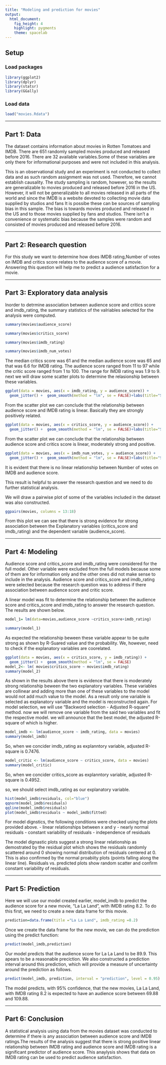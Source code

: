 ---
title: "Modeling and prediction for movies"
output: 
  html_document: 
    fig_height: 4
    highlight: pygments
    theme: spacelab
---

## Setup

### Load packages

```{r load-packages, message = FALSE}
library(ggplot2)
library(dplyr)
library(statsr)
library(GGally)
```

### Load data



```{r load-data}
load("movies.Rdata")
```



* * *

## Part 1: Data


The dataset contains information about movies in Rotten Tomatoes and IMDB. There are 651 randomly sampled movies produced and released before 2016. There are 32 available variables.Some of these variables are only there for informational purposes and were not included in this analysis.

This is an observational study and an experiment is not conducted to collect data and as such random assignment was not used. Therefore, we cannot establish causality. The study sampling is random, however, so the results are generalizable to movies produced and released before 2016 in the US. However, it will not be generalizable to all movies released in all parts of the world and since the IMDB is a website devoted to collecting movie data supplied by studios and fans It is possibe these can be sources of sampling bias in this sample. The bias is towards movies produced and released in the US and to those movies supplied by fans and studios. There isn't a convenience or systematic bias because the samples were random and consisted of movies produced and released before 2016.

* * *

## Part 2: Research question


For this study we want to determine how does IMDB rating,Number of votes on IMDB and critics score relates to the audience score of a movie.
Answering this question will help me to predict a audience satisfaction for a movie.


* * *

## Part 3: Exploratory data analysis

Inorder to detrmine association between audience score and critics score and imdb_rating, the summary statistics of the valriables selected for the analysis were computed.

```{r}
summary(movies$audience_score)
```

```{r}
summary(movies$critics_score)
```
```{r}
summary(movies$imdb_rating)
```
```{r}
summary(movies$imdb_num_votes)

```


The median critics score was 61 and the median audience score was 65 and that was 6.6 for IMDB rating. The audience score ranged from 11 to 97 while the critic score ranged from 1 to 100. The range for IMDB rating was 1.9 to 9.
next we will draw some scatter plots to determine the relasionship between these variables.


```{r}
ggplot(data = movies, aes(x = imdb_rating, y = audience_score)) +
  geom_jitter() +  geom_smooth(method = "lm", se = FALSE)+labs(title="Scatter plot of IMDB rating & Audience score for movies", x="IMDB Rating",y="Audience Score")
```
From the scatter plot we can conclude that the relationship between audience score and IMDB rating is linear. Basically they are strongly positively related.



```{r}
ggplot(data = movies, aes(x = critics_score, y = audience_score)) +
  geom_jitter() +  geom_smooth(method = "lm", se = FALSE)+labs(title="Scatter plot of Critics score & Audience score for movies", x="Critics Score",y="Audience Score")
```
From the scatter plot we can conclude that the relationship between audience score and critics score is linear, moderately strong and positive.


```{r}
ggplot(data = movies, aes(x = imdb_num_votes, y = audience_score)) +
  geom_jitter() +  geom_smooth(method = "lm", se = FALSE)+labs(title="Scatter plot of Number of votes on IMDB & Audience score for movies", x="Number of votes on IMDB",y="Audience Score")
```
It is evident that there is no linear relationship between Number of votes on IMDB and audience score.

This result is helpful to answer the research question and we need to do further statistical analysis.


We will draw a pairwise plot of some of the variables included in the dataset was also constructed.

```{r}
ggpairs(movies, columns = 13:18)
```

From this plot we can see that there is strong evidence for strong association between the Explanatory variables (critics_score and imdb_rating) and the dependent variable (audience_score).


* * *

## Part 4: Modeling

Audience score and critics_score and imdb_rating were considered for the full model. Other variable were excluded from the full models because some of them are for information only and the other ones did not make sense to include in the analysis. Audience score and critics_score and imdb_rating were selected because the research question was to address if there association between audience score and critic score.

A linear model was fit to determine the relationship between the audience score and critics_score and imdb_rating to answer the research question. The results are shown below.

```{r}
model_1= lm(data=movies,audience_score ~critics_score+imdb_rating)

summary(model_1)
```

As expected the relationship beween these variable appear to be quite strong as shown by R-Suared value and the probability. We, however, need to check if the explanatory variables are coorelated.

```{r}
ggplot(data = movies, aes(x = critics_score, y = imdb_rating)) +
  geom_jitter() +  geom_smooth(method = "lm", se = FALSE)
model_2<- lm( movies$critics_score ~ movies$imdb_rating)
summary(model_2)
```


As shown in the results above there is evidence that there is moderately strong relationship beween the two explanatory variables. These variables are collinear and adding more than one of these variables to the model would not add much value to the model. As a result only one variable is selected as explanatory variable and the model is reconstructed again. For model selection, we will use "Backword selection - Adjusted R-square" method.
now we will remove one variable from the said two variables and fit the respective model. we will announce that the best model, the adjusted R-square of which is higher.


```{r}
model_imdb <- lm(audience_score ~ imdb_rating, data = movies)
summary(model_imdb)
```
So, when we concider imdb_rating as explanntory variable, adjusted R-square is 0.7476.


```{r}
model_critic <- lm(audience_score ~ critics_score, data = movies)
summary(model_critic)
```

So, when we concider critics_score as explanntory variable, adjusted R-square is 0.4952.

so, we should select imdb_rating as our explanatory variable.
```{r}
hist(model_imdb$residuals, col="blue")
qqnorm(model_imdb$residuals)
qqline(model_imdb$residuals)  
plot(model_imdb$residuals ~ model_imdb$fitted)
```


For model dignstics, the following conditions were checked using the plots provided above. - linear relationships between x and y - nearly normal residuals - constant variability of residuals - independence of residuals

The model dignastic plots suggest a strong linear relationship as demostrated by the residual plot which shows the residuals randomly scattered around 0 showing normal distribution of residuals centered at 0. This is also confirmed by the normal proabiity plots (points falling along the linear line). Residuals vs. predicted plots show random scatter and confirm constant variability of residuals.

* * *

## Part 5: Prediction

Here we will use our model created earlier, model_imdb to predict the audience score for a new movie, "La La Land", with IMDB rating 8.2. To do this first, we need to create a new data frame for this movie.
```{r}
prediction=data.frame(title ="La La Land", imdb_rating =8.2)
```

Once we create the data frame for the new movie, we can do the prediction using the predict function:
```{r}
predict(model_imdb,prediction)
```

Our model predicts that the audience score for La La Land to be 89.9. This apears to be a reasonable preciction. We also constructed a prediction interval around this prediction, which will provide a measure of uncertainty around the prediction as follows.

```{r}
predict(model_imdb, prediction, interval = "prediction", level = 0.95)
```

The model predicts, with 95% confidence, that the new movies, La La Land, with IMDB rating 8.2 is expected to have an audience score between 69.88 and 109.88.

* * *

## Part 6: Conclusion


A statistical analysis using data from the movies dataset was conducted to determine if there is any association between audience score and IMDB ratings.The results of the analysis suggest that there is strong positive linear relationship between IMDB rating and audience score and IMDB rating is a significant predictor of audience score. This anaylysis shows that data on IMDB rating can be used to predict audience satisfaction.
